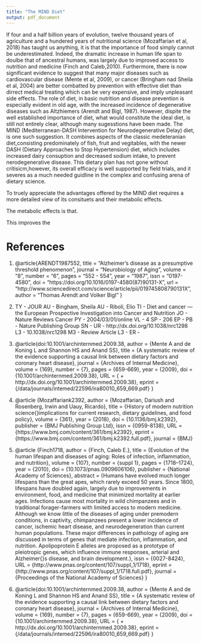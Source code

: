 ```yaml
---
title: "The MIND Diet"
output: pdf_document
---
```


If four and a half billion years of evolution, twelve thousand years of agriculture and a hundered years of nutritional science (Mozaffarian et al, 2018) has taught us anything, it is that the importance of food simply cannot be underestimated. Indeed, the dramatic increase in human life span to doulbe that of ancestral humans, was largely due to improved access to nutrition and medicine (Finch and Caleb,2010). Furthermore, there is now significant evidence to suggest that many major diseases such as cardiovascular disease (Mente et al, 2009), or cancer (Bringham nad Sheila et al, 2004) are better combatted by prevention with effective diet than dirrect medical treating which can be very expensive, and imply unpleasant side effects. The role of diet, in basic nutrition and disease prevention is especially evident in old age, with the increased incidence of degenerative diseases such as Altzhiemers (Arendt and Bigl, 1987). However, dispite the well established importance of diet, what would constitute the ideal diet, is still not entirely clear, although many sugesstions have been made. The MIND (Mediterranean-DASH Intervention for Neurodegenerative Delay) diet, is one such suggestion. It combines aspects of the classic medeteranian diet,consisting predominately of fish, fruit and vegitables, with the newer DASH (Dietary Approaches to Stop Hypertension) diet, which includes increased dairy consuption and decreased sodium intake, to prevent nerodegenerative disease. This dietary plan has not gone without critisicm,however, its overall efficacy is well supported by field trials, and it severes as a much needed guidline in the complex and confusing arena of dietary science.

To truely appreciate the advantages offered by the MIND diet requires a more detailed view of its consituets and their metabolic effects. 

The metabolic effects is that. 

This improves the 


# References

 #. @article{ARENDT1987552,
title = "Alzheimer's disease as a presumptive threshold phenomenon",
journal = "Neurobiology of Aging",
volume = "8",
number = "6",
pages = "552 - 554",
year = "1987",
issn = "0197-4580",
doi = "https://doi.org/10.1016/0197-4580(87)90131-X",
url = "http://www.sciencedirect.com/science/article/pii/019745808790131X",
author = "Thomas Arendt and Volker Bigl"
} 
 
 #. TY  - JOUR
AU  - Bingham, Sheila
AU  - Riboli, Elio
TI  - Diet and cancer — the European Prospective Investigation into Cancer and Nutrition
JO  - Nature Reviews Cancer
PY  - 2004/03/01/online
VL  - 4
SP  - 206
EP  -
PB  - Nature Publishing Group
SN  -
UR  - http://dx.doi.org/10.1038/nrc1298
L3  - 10.1038/nrc1298
M3  - Review Article
L3  - 
ER  -

 #. @article{doi:10.1001/archinternmed.2009.38,
author = {Mente A and de Koning L and Shannon HS and Anand SS},
title = {A systematic review of the evidence supporting a causal link between dietary factors and coronary heart disease},
journal = {Archives of Internal Medicine},
volume = {169},
number = {7},
pages = {659-669},
year = {2009},
doi = {10.1001/archinternmed.2009.38},
URL = { + http://dx.doi.org/10.1001/archinternmed.2009.38},
eprint = {/data/journals/intemed/22596/ira80010_659_669.pdf}
} 

 #. @article {Mozaffariank2392,
	author = {Mozaffarian, Dariush and Rosenberg, Irwin and Uauy, Ricardo},
	title = {History of modern nutrition science{\textemdash}implications for current research, dietary guidelines, and food policy},
	volume = {361},
	year = {2018},
	doi = {10.1136/bmj.k2392},
	publisher = {BMJ Publishing Group Ltd},
	issn = {0959-8138},
	URL = {https://www.bmj.com/content/361/bmj.k2392},
	eprint = {https://www.bmj.com/content/361/bmj.k2392.full.pdf},
	journal = {BMJ} 



 #. @article {Finch1718,
	author = {Finch, Caleb E.},
	title = {Evolution of the human lifespan and diseases of aging: Roles of infection, inflammation, and nutrition},
	volume = {107},
	number = {suppl 1},
	pages = {1718--1724},
	year = {2010},
	doi = {10.1073/pnas.0909606106},
	publisher = {National Academy of Sciences},
	abstract = {Humans have evolved much longer lifespans than the great apes, which rarely exceed 50 years. Since 1800, lifespans have doubled again, largely due to improvements in environment, food, and medicine that minimized mortality at earlier ages. Infections cause most mortality in wild chimpanzees and in traditional forager-farmers with limited access to modern medicine. Although we know little of the diseases of aging under premodern conditions, in captivity, chimpanzees present a lower incidence of cancer, ischemic heart disease, and neurodegeneration than current human populations. These major differences in pathology of aging are discussed in terms of genes that mediate infection, inflammation, and nutrition. Apolipoprotein E alleles are proposed as a prototype of pleiotropic genes, which influence immune responses, arterial and Alzheimer{\textquoteright}s disease, and brain development.},
	issn = {0027-8424},
	URL = {http://www.pnas.org/content/107/suppl_1/1718},
	eprint = {http://www.pnas.org/content/107/suppl_1/1718.full.pdf},
	journal = {Proceedings of the National Academy of Sciences}
}


#. @article{doi:10.1001/archinternmed.2009.38,
author = {Mente A and de Koning L and Shannon HS and Anand SS},
title = {A systematic review of the evidence supporting a causal link between dietary factors and coronary heart disease},
journal = {Archives of Internal Medicine},
volume = {169},
number = {7},
pages = {659-669},
year = {2009},
doi = {10.1001/archinternmed.2009.38},
URL = { + http://dx.doi.org/10.1001/archinternmed.2009.38},
eprint = {/data/journals/intemed/22596/ira80010_659_669.pdf}
}